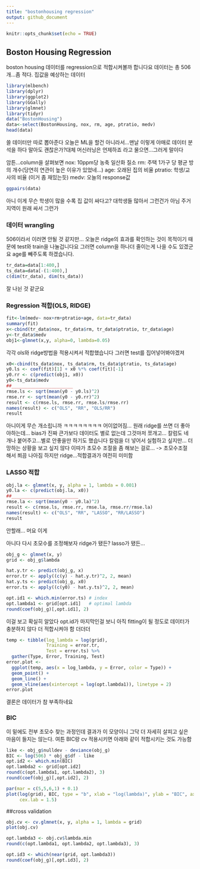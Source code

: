 ```yaml
---
title: "bostonhousing regression"
output: github_document
---
```


```r
knitr::opts_chunk$set(echo = TRUE)
```

## Boston Housing Regression
boston housing 데이터를 regression으로 적합시켜볼까 합니다요 데이터는 총 506개...좀 적다. 집값을 예상하는 데이터 

```r
library(mlbench)
library(dplyr)
library(ggplot2)
library(GGally)
library(glmnet)
library(tidyr)
data("BostonHousing")
data<-select(BostonHousing, nox, rm, age, ptratio, medv)
head(data)
```
쓸 데이터만 따로 뽑아준다 오늘은 ML을 할건 아니라서...맨날 이렇게 야매로 데이터 분석을 하다 말아도 괜찮은가?대체 머신러닝은 언제하죠 라고 물으면...그러게 말이다

암튼...column을 살펴보면
nox: 10ppm당 농축 일산화 질소
rm: 주택 1가구 당 평균 방의 개수(당연히 연관이 높은 이유가 있었네...)
age: 오래된 집의 비율
ptratio: 학생/교사의 비율 (이거 좀 재밌는듯)
medv: 오늘의 response값

```r
ggpairs(data)
```

아니 이게 무슨 학생이 많을 수록 집 값이 싸다고? 대학생들 많아서 그런건가 아님 주거 지역이 원래 싸서 그런가 

### 데이터 wrangling
506이라서 이러면 안될 것 같지만... 오늘은 ridge의 효과를 확인하는 것이 목적이기 때문에 test와 train을 나눌겁니다요 그러면 column을 하나더 줄이는게 나을 수도 있겠군요 age를 빼주도록 하겠습니다.

```r
tr_data=data[1:400,]
ts_data=data[-(1:400),]
c(dim(tr_data), dim(ts_data))
```

잘 나뉜 것 같군요


### Regression 적합(OLS, RIDGE)

```r
fit<-lm(medv~ nox+rm+ptratio+age, data=tr_data)
summary(fit)
x<-cbind(tr_data$nox, tr_data$rm, tr_data$ptratio, tr_data$age)
y<-tr_data$medv
obj1<-glmnet(x,y, alpha=0, lambda=0.05)
```
각각 ols와 ridge방법을 적용시켜서 적합했습니다
그러면 test를 집어넣어봐야겠져

```r
x0<-cbind(ts_data$nox, ts_data$rm, ts_data$ptratio, ts_data$age)
y0.ls <- coef(fit)[1] + x0 %*% coef(fit)[-1]
y0.rr <- c(predict(obj1, x0))  
y0<-ts_data$medv
##_______________________
rmse.ls <- sqrt(mean(y0 - y0.ls)^2)
rmse.rr <- sqrt(mean(y0 - y0.rr)^2)
result <- c(rmse.ls, rmse.rr, rmse.ls/rmse.rr)
names(result) <- c("OLS", "RR", "OLS/RR")
result
```

아니이게 무슨 개소립니까 ㅋㅋㅋㅋㅋㅋㅋㅋ 어이없어짐... 원래 ridge를 쓰면 더 좋아야하는데... bias가 진짜 큰가보다 데이터도 별로 없는데 그것마저 쪼개고... 칼럼도 네 개나 붙어주고...별로 안좋을만 하기도 했습니다 칼럼을 더 넣어서 실험하고 싶지만... 더 망하는 상황을 보고 싶지 않다 이따가 초모수 조절을 좀 해보는 걸로...
-> 초모수조절 해서 쬐끔 나아짐 하지만 ridge...적합결과가 여전히 미미함 

### LASSO 적합

```r
obj.la <- glmnet(x, y, alpha = 1, lambda = 0.001) 
y0.la <- c(predict(obj.la, x0)) 
##_________________________
rmse.la <- sqrt(mean(y0 - y0.la)^2)
result <- c(rmse.ls, rmse.rr, rmse.la, rmse.rr/rmse.la)
names(result) <- c("OLS", "RR", "LASSO", "RR/LASSO")
result

```

안할래... 머요 이게

아니다 다시 초모수를 조정해보자 ridge가 됐든? lasso가 됐든...

```r
obj_g <- glmnet(x, y)
grid <- obj_g$lambda

hat.y.tr <- predict(obj_g, x)
error.tr <- apply((c(y) - hat.y.tr)^2, 2, mean)
hat.y.ts <- predict(obj_g, x0)
error.ts <- apply((c(y0) - hat.y.ts)^2, 2, mean)
```
```r
opt.id1 <- which.min(error.ts) # index
opt.lambda1 <- grid[opt.id1]   # optimal lambda
round(coef(obj_g)[,opt.id1], 2) 
```

이걸 보고 확실히 알았다 opt.id가 마지막인걸 보니 아직 fitting이 될 정도로 데이터가 충분하지 않다 더 적합시켜야 함 더더더

```r
temp <- tibble(log_lambda = log(grid), 
               Training = error.tr,
               Test = error.ts) %>%
  gather(Type, Error, Training, Test) 
error.plot <- 
  ggplot(temp, aes(x = log_lambda, y = Error, color = Type)) + 
  geom_point() + 
  geom_line() +
  geom_vline(aes(xintercept = log(opt.lambda1)), linetype = 2)
error.plot

```

결론은 데이터가 참 부족하네요

### BIC
이 밑에도 전부 초모수 찾는 과정인데 결과가 이 모양이니 그닥 더 자세히 살피고 싶은 마음이 들지는 않는다. 여튼 BIC랑 cv 적용시키면 아래와 같이 적합시키는 것도 가능함 

```r
like <- obj_g$nulldev - deviance(obj_g)
BIC <- log(506) * obj_g$df - like
opt.id2 <- which.min(BIC)
opt.lambda2 <- grid[opt.id2]
round(c(opt.lambda1, opt.lambda2), 3)
round(coef(obj_g)[,opt.id2], 2) 
```

```r
par(mar = c(5,5,6,1) + 0.1)
plot(log(grid), BIC, type = "b", xlab = "log(lambda)", ylab = "BIC", axes = T,
     cex.lab = 1.5)
```

##cross validation
```r
obj.cv <- cv.glmnet(x, y, alpha = 1, lambda = grid)
plot(obj.cv)
```

```r
opt.lambda3 <- obj.cv$lambda.min
round(c(opt.lambda1, opt.lambda2, opt.lambda3), 3)

opt.id3 <- which(near(grid, opt.lambda3))
round(coef(obj_g)[,opt.id3], 2)
```
